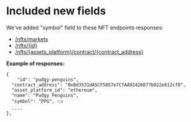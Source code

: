 # Included new fields

We've added "symbol" field to these NFT endpoints responses:

* [/nfts/markets](/reference/nfts-markets)
* [/nfts/\{id} ](/reference/nfts-id)
* [/nfts/\{assets\_platform}/contract/\{contract\_address}](/reference/nfts-contract-address)

**Example of responses:**

```Text JSON
{
	"id": "pudgy-penguins",
  "contract_address": "0xBd3531dA5CF5857e7CfAA92426877b022e612cf8",
  "asset_platform_id": "ethereum",
  "name": "Pudgy Penguins",
  "symbol": "PPG", 👈
  ....
},
```